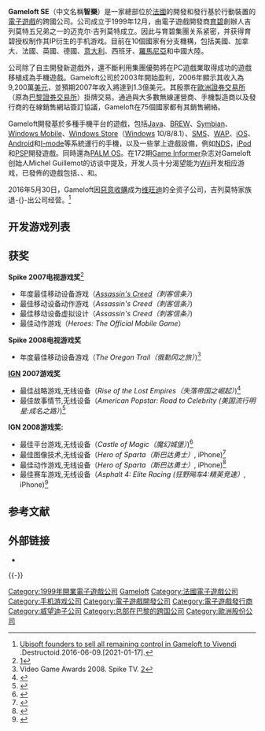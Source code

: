 {{noteta|G1=IT|G2=Games}}
{{Refimprove |time=2008-08-27T09:12:07+00:00 }}
{{Infobox Company
|company_name = Gameloft SE
|company_logo = 
|company_type = [[上市公司|上市公司]]
|traded_as = {{euronext|GFT}}
|foundation = 1999年<ref>{{cite web|url=http://www.edge-online.com/features/gameloft/|title=Gameloft|date=2005-06-09|work=[[Edge_(magazine)|Edge]]|publisher=[[Future_plc|Future plc]]|accessdate=2013-08-06|archive-date=2014-08-20|archive-url=https://web.archive.org/web/20140820203039/http://www.edge-online.com/features/gameloft/|dead-url=no}}</ref>
|location = {{FRA}}[[巴黎|巴黎]]<ref>{{cite web|date=2012-06-19|url=https://media01.gameloft.com/web_mkt/corporate/pdf/en/Combined%20general%20Meeting%20-%2019%20June%202012.pdf|title=general meeting of June 19, 2012|accessdate=2013-08-23|archive-date=2016-03-04|archive-url=https://web.archive.org/web/20160304063912/https://media01.gameloft.com/web_mkt/corporate/pdf/en/Combined%20general%20Meeting%20-%2019%20June%202012.pdf|dead-url=no}}</ref>
|key_people = Michel Guillemot<small>（创始人）</small>
|area_served = 全球
|industry = [[电子游戏产业|电子游戏产业]]
|revenue = {{increase}} € 164.4百万欧元<small>(2011)</small><ref name=rev10/>
|operating_income = {{increase}} € 21.1百万欧元<small>(2011)</small><ref name=rev10/>
|net_income = {{increase}} € 18.2百万欧元<small>(2011)</small><ref name=rev10/>
|assets = {{increase}} € 138.5百万欧元<small>(2011)</small><ref name=rev10/>
|equity = {{increase}} € 103百万欧元<small>(2011)</small><ref name=rev10>{{cite web |date=2012-03-21 |url=http://www2.gameloft.com/financial_ir.php?news_press=2116&hidden_press=1 |title=2011 Annual Results |publisher=Gameloft |accessdate=2012-03-24 |archive-url=https://web.archive.org/web/20130314224802/http://www2.gameloft.com/financial_ir.php?news_press=2116&hidden_press=1 |archive-date=2013-03-14 |dead-url=yes }}</ref>
|num_employees = {{profit}} 4,000（2008）
|parent = [[维旺迪|维旺迪]](2016-)
|homepage = [http://www.gameloft.com/ Gameloft.com]
}}

'''Gameloft SE'''（中文名稱'''智樂'''）是一家總部位於[[法國|法國]]的開發和發行基於行動裝置的[[電子遊戲|電子遊戲]]的跨國公司。公司成立于1999年12月，由電子遊戲開發商[[育碧|育碧]]創辦人吉列莫特五兄弟之一的迈克尔·吉列莫特成立。因此与育碧集團关系紧密，并获得育碧授权制作其IP衍生的手机游戏。目前在10個國家有分支機構，包括美國、加拿大、法國、英國、德國、[[意大利|意大利]]、西班牙、[[羅馬尼亞|羅馬尼亞]]和中國大陸。

公司除了自主開發新遊戲外，還不斷利用集團優勢將在PC遊戲業取得成功的遊戲移植成為手機遊戲。Gameloft公司於2003年開始盈利，2006年顯示其收入為9,200萬[[美元|美元]]，並預期2007年收入將達到1.3億美元。其股票在[[歐洲證券交易所|歐洲證券交易所]]（原為[[巴黎證券交易所|巴黎證券交易所]]）掛牌交易。通過與大多數無線運營商、手機製造商以及發行商的在線銷售網站簽訂協議，Gameloft在75個國家都有其銷售網絡。

Gameloft開發基於多種手機平台的遊戲，包括[[Java|Java]]、[[BREW|BREW]]、[[Symbian|Symbian]]、[[Windows_Mobile|Windows Mobile]]、[[Microsoft商店|Windows Store]]（[[Microsoft_Windows|Windows]] 10/8/8.1）、[[短信|SMS]]、[[WAP|WAP]]、[[iOS|iOS]]、[[Android|Android]]和[[I-mode|I-mode]]等系統運行的手機，以及一些掌上遊戲設備，例如[[NDS|NDS]]，[[iPod|iPod]]和[[PSP|PSP]]開發遊戲。同時還為[[Palm_OS|PALM OS]]。在172期[[Game_Informer|Game Informer]]杂志对Gameloft创始人Michel Guillemot的访谈中提及，开发人员十分渴望能为[[Wii|Wii]]开发相应游戏，已發佈的遊戲包括{{tsl|en|Block Breaker Deluxe|}}、{{tsl|en|TV Show King|}}、{{tsl|en|Wild West Guns|}}和{{tsl|en|Midnight Pool|}}。

2016年5月30日，Gameloft因[[惡意收購|惡意收購]]成为[[维旺迪|维旺迪]]的全资子公司，吉列莫特家族退-{}-出公司经营。<ref>[https://www.destructoid.com/ubisoft-founders-to-sell-all-remaining-control-in-gameloft-to-vivendi-367069.phtml Ubisoft founders to sell all remaining control in Gameloft to Vivendi] {{Wayback|url=https://www.destructoid.com/ubisoft-founders-to-sell-all-remaining-control-in-gameloft-to-vivendi-367069.phtml |date=20201108133200 }}.Destructoid.2016-06-09.[2021-01-17].</ref>

== 开发游戏列表 ==
{{Main|Gameloft游戏列表}}

== 获奖 ==
'''Spike 2007电视游戏奖'''<ref>[http://www.vga.spike.com]{{dead link|date=2017年11月 |bot=InternetArchiveBot |fix-attempted=yes }}</ref>
* 年度最佳移动设备游戏（''[[Assassin's_Creed|Assassin's Creed]]（刺客信条）'')
* 最佳移动设备动作游戏（''Assassin's Creed（刺客信条）'')
* 最佳移动设备虚拟设计（''Assassin's Creed（刺客信条）'')
* 最佳动作游戏（''Heroes: The Official Mobile Game''）

'''Spike 2008电视游戏奖'''
* 年度最佳移动设备游戏（''The Oregon Trail（俄勒冈之旅）'')<ref>Video Game Awards 2008. Spike TV. [http://www.vga.spike.com]{{dead link|date=2017年11月 |bot=InternetArchiveBot |fix-attempted=yes }}</ref>

'''[[IGN|IGN]] 2007游戏奖'''
* 最佳战略游戏,无线设备（''Rise of the Lost Empires（失落帝国之崛起）'')<ref>{{cite web |url=http://bestof.ign.com/2007/wireless/8.html |title=IGN Best of 2007 |publisher=Bestof.ign.com |date= |accessdate=2013-06-19 |deadurl=yes |archiveurl=https://web.archive.org/web/20090109161408/http://bestof.ign.com/2007/wireless/8.html |archivedate=2009-01-09 }}</ref>
* 最佳故事情节,无线设备（''American Popstar: Road to Celebrity (美国流行明星:成名之路）'')<ref>{{cite web |url=http://bestof.ign.com/2007/wireless/13.html |title=IGN Best of 2007 |publisher=Bestof.ign.com |date= |accessdate=2013-06-19 |deadurl=yes |archiveurl=https://web.archive.org/web/20081014191143/http://bestof.ign.com/2007/wireless/13.html |archivedate=2008-10-14 }}</ref>

'''IGN 2008游戏奖:'''
* 最佳平台游戏,无线设备（''Castle of Magic（魔幻城堡）'')<ref>{{cite web |url=http://uk.bestof.ign.com/2008/wireless/3.html |title=IGN Wireless: Best Platform Game 2008 |publisher=Uk.bestof.ign.com |date= |accessdate=2013-06-19 |deadurl=yes |archiveurl=https://web.archive.org/web/20081220082813/http://uk.bestof.ign.com/2008/wireless/3.html |archivedate=2008-12-20 }}</ref>
* 最佳图像技术,无线设备（''Hero of Sparta（斯巴达勇士）'', iPhone)<ref>{{cite web |url=http://uk.bestof.ign.com/2008/wireless/8.html |title=IGN Wireless: Best Graphics Technology 2008 |publisher=Uk.bestof.ign.com |date= |accessdate=2013-06-19 |deadurl=yes |archiveurl=https://web.archive.org/web/20081220085245/http://uk.bestof.ign.com/2008/wireless/8.html |archivedate=2008-12-20 }}</ref>
* 最佳动作游戏,无线设备（''Hero of Sparta（斯巴达勇士）'', iPhone)<ref>{{cite web |url=http://uk.bestof.ign.com/2008/wireless/1.html |title=IGN Wireless: Best Action Game 2008 |publisher=Uk.bestof.ign.com |date= |accessdate=2013-06-19 |deadurl=yes |archiveurl=https://web.archive.org/web/20081219163433/http://uk.bestof.ign.com/2008/wireless/1.html |archivedate=2008-12-19 }}</ref>
* 最佳赛车游戏,无线设备（''Asphalt 4: Elite Racing (狂野飚车4:精英竞速）'', iPhone)<ref>{{cite web |url=http://uk.bestof.ign.com/2008/wireless/5.html |title=IGN Wireless: Best Racing/Driving Game 2008 |publisher=Uk.bestof.ign.com |date= |accessdate=2013-06-19 |deadurl=yes |archiveurl=https://web.archive.org/web/20081220085230/http://uk.bestof.ign.com/2008/wireless/5.html |archivedate=2008-12-20 }}</ref>

== 参考文献 ==
{{Reflist|2}}

== 外部链接 ==
* {{Official|http://www.gameloft.com/}}

{{-}}
{{维旺迪}}
{{Ubisoft}}
{{Authority control}}

{{DEFAULTSORT:Gameloft}}
[[Category:1999年開業電子遊戲公司|Category:1999年開業電子遊戲公司]]
[[Category:Gameloft|]]
[[Category:法國電子遊戲公司|Category:法國電子遊戲公司]]
[[Category:手机游戏公司|Category:手机游戏公司]]
[[Category:電子遊戲開發公司|Category:電子遊戲開發公司]]
[[Category:電子遊戲發行商|Category:電子遊戲發行商]]
[[Category:威望迪子公司|Category:威望迪子公司]]
[[Category:总部在巴黎的跨国公司|Category:总部在巴黎的跨国公司]]
[[Category:歐洲股份公司|Category:歐洲股份公司]]